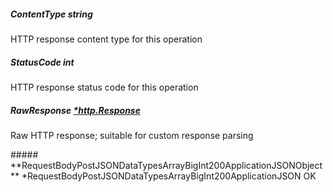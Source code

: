
##### **ContentType** string
HTTP response content type for this operation

##### **StatusCode** int
HTTP response status code for this operation

##### **RawResponse** [*http.Response](https://pkg.go.dev/net/http#Response)
Raw HTTP response; suitable for custom response parsing

<Collapsible>
    ##### **RequestBodyPostJSONDataTypesArrayBigInt200ApplicationJSONObject** *RequestBodyPostJSONDataTypesArrayBigInt200ApplicationJSON
    OK
    <Collapsible.Break/>
    <RequestBodyPostJSONDataTypesArrayBigInt200ApplicationJSON/>
</Collapsible>

